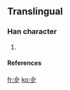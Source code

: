 ==Translingual==

===Han character===
{{Han char|rn=11|rad=入|as=03|sn=5|four=|canj=人弓戈 (ONI)}}

# {{defn|Han}}

====References====
{{Han ref|kx=0126.041|dkj=|dj=|hdz=|uh=34B1|ud=13489|bh=|bd=}}



[[fr:㒱]]
[[ko:㒱]]